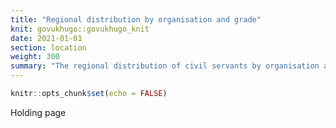 ```yaml
---
title: "Regional distribution by organisation and grade"
knit: govukhugo::govukhugo_knit
date: 2021-01-01
section: location
weight: 300
summary: "The regional distribution of civil servants by organisation and grade"
---
```


```r
knitr::opts_chunk$set(echo = FALSE)
```

Holding page
